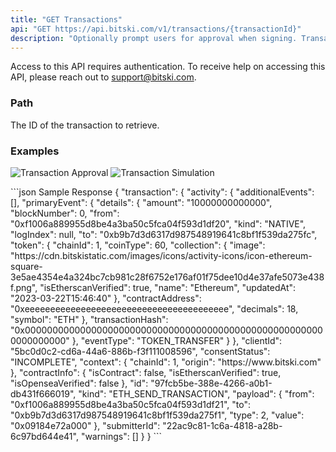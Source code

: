 ```yaml
---
title: "GET Transactions"
api: "GET https://api.bitski.com/v1/transactions/{transactionId}"
description: "Optionally prompt users for approval when signing. Transaction approval screen simulates transaction effects, parses complex transaction results, and displays content in human-readable terms."
---
```


<Note>Access to this API requires authentication. To receive help on accessing this API, please reach out to support@bitski.com.</Note>

### Path
<ParamField path="transactionId" type="string" placeholder="5c94e001-a9d3-4253-ac43-663739e29c43" required>
  The ID of the transaction to retrieve.
</ParamField>

### Examples
![Transaction Approval](/assets/images/transaction-1.png)
![Transaction Simulation](/assets/images/transaction-2.png)

<ResponseExample>
```json Sample Response
{
  "transaction": {
    "activity": {
      "additionalEvents": [],
      "primaryEvent": {
        "details": {
          "amount": "10000000000000",
          "blockNumber": 0,
          "from": "0xf1006a889955d8be4a3ba50c5fca04f593d1df20",
          "kind": "NATIVE",
          "logIndex": null,
          "to": "0xb9b7d3d6317d987548919641c8bf1f539da275fc",
          "token": {
            "chainId": 1,
            "coinType": 60,
            "collection": {
              "image": "https://cdn.bitskistatic.com/images/icons/activity-icons/icon-ethereum-square-3e5ae4354e4a324bc7cb981c28f6752e176af01f75dee10d4e37afe5073e438f.png",
              "isEtherscanVerified": true,
              "name": "Ethereum",
              "updatedAt": "2023-03-22T15:46:40"
            },
            "contractAddress": "0xeeeeeeeeeeeeeeeeeeeeeeeeeeeeeeeeeeeeeeee",
            "decimals": 18,
            "symbol": "ETH"
          },
          "transactionHash": "0x0000000000000000000000000000000000000000000000000000000000000000"
        },
        "eventType": "TOKEN_TRANSFER"
      }
    },
    "clientId": "5bc0d0c2-cd6a-44a6-886b-f3f111008596",
    "consentStatus": "INCOMPLETE",
    "context": {
      "chainId": 1,
      "origin": "https://www.bitski.com"
    },
    "contractInfo": {
      "isContract": false,
      "isEtherscanVerified": true,
      "isOpenseaVerified": false
    },
    "id": "97fcb5be-388e-4266-a0b1-db431f666019",
    "kind": "ETH_SEND_TRANSACTION",
    "payload": {
      "from": "0xf1006a889955d8be4a3ba50c5fca04f593d1df21",
      "to": "0xb9b7d3d6317d987548919641c8bf1f539da275f1",
      "type": 2,
      "value": "0x09184e72a000"
    },
    "submitterId": "22ac9c81-1c6a-4818-a28b-6c97bd644e41",
    "warnings": []
  }
}
```
</ResponseExample>